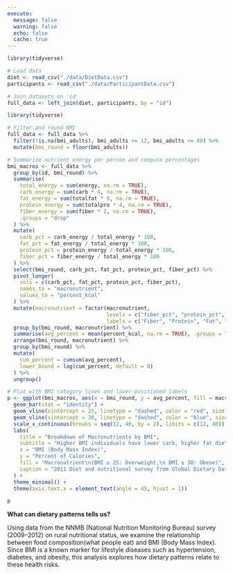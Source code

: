 ```yaml
---
execute:
  message: false
  warning: false
  echo: false
  cache: true
---
```




```r
library(tidyverse)

# Load data
diet <- read_csv("./data/DietData.csv")
participants <- read_csv("./data/ParticipantData.csv")

# Join datasets on 'id'
full_data <- left_join(diet, participants, by = "id")


```

 
```r
library(tidyverse)

# Filter and round BMI
full_data <- full_data %>%
  filter(!is.na(bmi_adults), bmi_adults >= 12, bmi_adults <= 40) %>%
  mutate(bmi_round = floor(bmi_adults))

# Summarize nutrient energy per person and compute percentages
bmi_macros <- full_data %>%
  group_by(id, bmi_round) %>%
  summarise(
    total_energy = sum(energy, na.rm = TRUE),
    carb_energy = sum(carb * 4, na.rm = TRUE),
    fat_energy = sum(totalfat * 9, na.rm = TRUE),
    protein_energy = sum(totalpro * 4, na.rm = TRUE),
    fiber_energy = sum(fiber * 2, na.rm = TRUE),
    .groups = "drop"
  ) %>%
  mutate(
    carb_pct = carb_energy / total_energy * 100,
    fat_pct = fat_energy / total_energy * 100,
    protein_pct = protein_energy / total_energy * 100,
    fiber_pct = fiber_energy / total_energy * 100
  ) %>%
  select(bmi_round, carb_pct, fat_pct, protein_pct, fiber_pct) %>%
  pivot_longer(
    cols = c(carb_pct, fat_pct, protein_pct, fiber_pct),
    names_to = "macronutrient",
    values_to = "percent_kcal"
  ) %>%
  mutate(macronutrient = factor(macronutrient,
                                levels = c("fiber_pct", "protein_pct", "fat_pct", "carb_pct"),
                                labels = c("Fiber", "Protein", "Fat", "Carbohydrate"))) %>%
  group_by(bmi_round, macronutrient) %>%
  summarise(avg_percent = mean(percent_kcal, na.rm = TRUE), .groups = "drop") %>%
  arrange(bmi_round, macronutrient) %>%
  group_by(bmi_round) %>%
  mutate(
    cum_percent = cumsum(avg_percent),
    lower_bound = lag(cum_percent, default = 0)
  ) %>%
  ungroup()

# Plot with BMI category lines and lower-positioned labels
p <- ggplot(bmi_macros, aes(x = bmi_round, y = avg_percent, fill = macronutrient)) +
  geom_bar(stat = "identity") +
  geom_vline(xintercept = 25, linetype = "dashed", color = "red", size = 0.8) +
  geom_vline(xintercept = 30, linetype = "dashed", color = "blue", size = 0.8) +
  scale_x_continuous(breaks = seq(12, 40, by = 2), limits = c(12, 40)) +
  labs(
    title = "Breakdown of Macronutrients by BMI",
    subtitle = "Higher BMI individuals have lower carb, higher fat diets",
    x = "BMI (Body Mass Index)",
    y = "Percent of Calories",
    fill = "Macronutrient\n(BMI ≥ 25: Overweight,\n BMI ≥ 30: Obese)",
    caption = "2011 Diet and nutritional survey from Global Dietary Database"
  ) +
  theme_minimal() +
  theme(axis.text.x = element_text(angle = 45, hjust = 1))

p

```

**What can dietary patterns tells us? **

Using data from the NNMB (National Nutrition Monitoring Bureau) survey (2009–2012) on rural nutritional status, we examine the relationship between food composition(what people eat) and BMI (Body Mass Index). Since BMI is a known marker for lifestyle diseases such as hypertension, diabetes, and obesity, this analysis explores how dietary patterns relate to these health risks.

<!--How do dietary patterns influence health and disease? Using data from NNMB survey collected from 2009 - 2012 for nutritional status of rural population,  we seek to examine the relationship between diet and prelevance of lifestyle diseases among adults. Diet patterns impact health and can pay a major role in life-style diseases like blood-pressue, diabetes and obesity. -->
